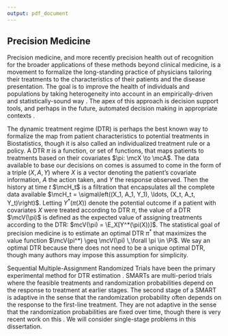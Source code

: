```yaml
---
output: pdf_document
---
```


## Precision Medicine

Precision medicine, and more recently precision health out of recognition for the broader applications
of these methods beyond clinical medicine, is a movement to formalize the long-standing practice of physicians
tailoring their treatments to the characteristics of their patients and the 
disease presentation. The goal is to improve the health of individuals and populations
by taking heterogeneity into account in an empirically-driven and statistically-sound way \citep{kosorok2015adaptive, kosorok2019precision}. The apex of this approach is decision support tools, and perhaps in the future,
automated decision making in appropriate contexts \citep{sperger2020future}.

The dynamic treatment regime (DTR) is perhaps the best known way to formalize the map from patient characteristics to 
potential treatments in Biostatistics, though it is also called an individualized treatment rule or a policy.
A DTR $\pi$ is a function, or set of functions, that maps
patients to treatments based on their covariates $\pi: \mcX \to \mcA$. The data available to base our decisions on
comes is assumed to come in the form of a triple $(X, A, Y)$ where $X$ is a vector denoting the patient's covariate information, $A$ the action taken, and $Y$ the response observed. Then the history at time $t$ $\mcH_t$ is a filtration that encapsulates all the complete data available $\mcH_t = \sigma\left((X_1, A_1, Y_1), \ldots, (X_t, A_t, Y_t)\right)$. Letting
$Y^*\left(\pi(X)\right)$ denote the potential outcome if a patient with covariates $X$ were treated according to DTR $\pi$,
the value of a DTR $\mcV(\pi)$ is defined as the expected value of assigning treatments according to the DTR:
$mcV(\pi) = \E_X[Y^*(\pi(X))]$. The statistical goal of precision medicine is to estimate an optimal DTR $\pi^*$ that maximizes the value function $\mcV(pi^*) \geq \mcV(\pi) \,\forall \pi \in \Pi$. We say an optimal DTR because there does not need to be a unique optimal DTR, though many authors may impose this assumption for simplicity. 

Sequential Multiple-Assignment Randomized Trials have been the primary experimental method for DTR estimation \citep{lei2012smart, bidargaddi2020designing}. SMARTs are multi-period trials where the feasible treatments and randomization probabilities depend on the response to treatment at earlier stages. The second stage of a SMART is adaptive in the sense that the randomization probability often depends on the response to the first-line treatment. They are not adaptive in the sense that the randomization probabilities are fixed over time, though there is very recent work on this \citep{wang2022adaptive}. We will consider single-stage problems in this dissertation.